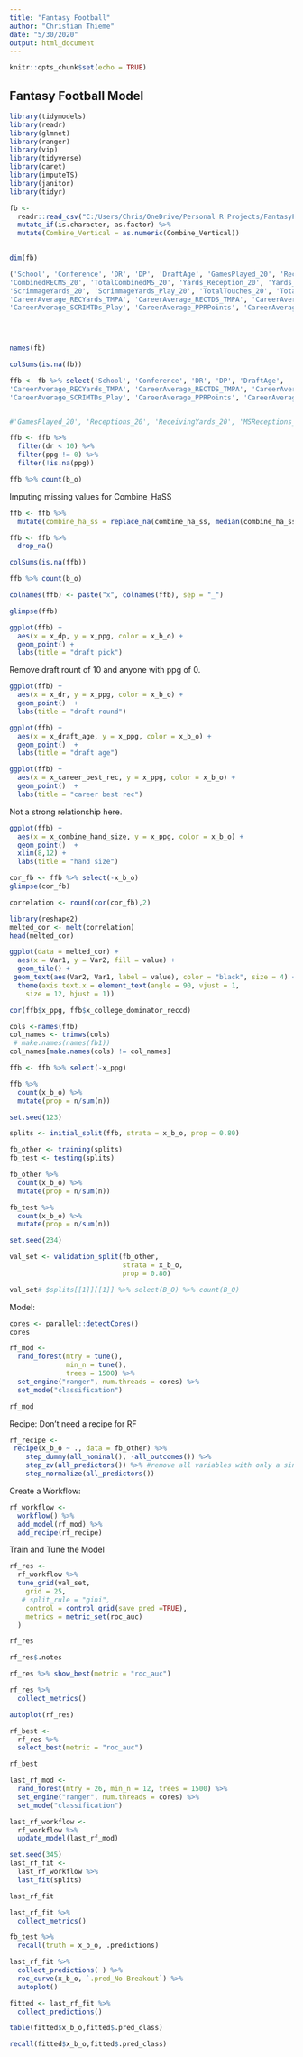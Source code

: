 ```yaml
---
title: "Fantasy Football"
author: "Christian Thieme"
date: "5/30/2020"
output: html_document
---
```


```r
knitr::opts_chunk$set(echo = TRUE)
```

## Fantasy Football Model

```r
library(tidymodels)
library(readr)
library(glmnet)
library(ranger)
library(vip)
library(tidyverse)
library(caret)
library(imputeTS)
library(janitor)
library(tidyr)
```


```r
fb <- 
  readr::read_csv("C:/Users/Chris/OneDrive/Personal R Projects/FantasyFootballModel/football2.csv") %>% 
  mutate_if(is.character, as.factor) %>%
  mutate(Combine_Vertical = as.numeric(Combine_Vertical))
  

dim(fb)
```

```r
('School', 'Conference', 'DR', 'DP', 'DraftAge', 'GamesPlayed_20', 'Receptions_20', 'ReceivingYards_20', 'ReceivingTDs_20', 'MSReceptions_20', 'MSReceivingYards_20',
'CombinedRECMS_20', 'TotalCombinedMS_20', 'Yards_Reception_20', 'Yards_ReceptionOverTMAverage_20', 'REC_TMPassAttempts_20', 'Yards_TMPassAttempts_20', 'Touches_20', 
'ScrimmageYards_20', 'ScrimmageYards_Play_20', 'TotalTouches_20', 'TotalYards_20', 'TotalCareer_REC', 'TotalCareer_REC_GP', 'TotalCareer_RECYards', 'TotalCareer_RECYards_GP', 'TotalCareer_RECTDs', 'TotalCareer_RECTDs_GP', 'TotalCareer_Yards_REC', 'TotalCareer_Touches', 'TotalCareer_Touches_GP', 'TotalCareer_PPRPoints', 'TotalCareer_PPR_GP', 'TotalCareer_PPR_Touch', 'TotalCareer_TotalTouches_GP', 'TotalCareer_TotalYards', 'TotalCareer_TotalYards_GP', 'TotalCareer_TotalTDs', 'TotalCareer_TotalTDs_GP', 'CareerBest_REC', 'CareerBest_RECs_GP', 'CareerBest_RECYards', 'CareerBest_RECYards_GP', 'CareerBest_RECTD', 'CareerBest_RECTDs_GP', 'CareerBest_RECMS', 'CareerBest_RECYardsMS', 'CareerBest_RECTDsMS', 'CareerBest_CombinedRECMS', 'CareerBest_TotalMS', 'CareerBest_Yards_REC', 'CareerBest_YDs_RECOverTMAVG', 'CareerBest_REC_TMPA', 'CareerBest_RECYards_TMPA', 'CareerBest_RECTDS_TMPA', 'CareerBest_Touches', 'CareerBest_Touches_GP',          'CareerBest_SCRIMYards', 'CareerBest_SCRIMYards_GP', 'CareerBest_SCRIMTDs', 'CareerBest_SCRIMTDs_GP', 'CareerBest_TouchMS', 'CareerBest_SCRIMYardsMS',                'CareerBest_SCRIMTDsMS', 'CareerBest_COMBSCRIMMS',  'CareerBest_SCRIMYards_Touch',  'CareerBest_SCRIMYDs_TouchOverTMAVG', 'CareerBest_Touch_Play',        'CareerBest_SCRIMYards_Play', 'CareerBest_SCRIMTDs_Play', 'CareerBest_PPRPoints', 'CareerBest_PPR_GP', 'CareerBest_PPR_Touch', 'CareerBest_TotalTouches',            'CareerBest_TotalTouches_GP', 'CareerBest_TotalYards', 'CareerBest_TotalYards_GP', 'CareerBest_TotalTDs',  'CareerBest_TotalTDs_GP', 'CareerLast_RECs_GP',               'CareerLast_RECYards', 'CareerLast_RECYards_GP', 'CareerLast_RECTDs', 'CareerLast_RECTDs_GP', 'CareerLast_RECMS', 'CareerLast_RECYardsMS',                 'CareerLast_RECTDsMS', 'CareerLast_CombinedRECMS', 'CareerLast_TotalMS', 'CareerLast_Yards_REC', 'CareerLast_YDs_RECOverTMAVG', 'CareerLast_REC_TMPA',             'CareerLast_RECYards_TMPA', 'CareerLast_RECTDS_TMPA', 'CareerLast_Touches', 'CareerLast_Touches_GP', 'CareerLast_SCRIMYards', 'CareerLast_SCRIMYards_GP',                 'CareerLast_SCRIMTDs', 'CareerLast_TotalTouches_GP', 'CareerLast_TotalYards', 'CareerLast_TotalYards_GP', 'CareerLast_TotalTDs', 'CareerAverage_RECYards',             'CareerAverage_RECYards_GP', 'CareerAverage_RECTDs', 'CareerAverage_RECTDs_GP', 'CareerAverage_RECMS', 'CareerAverage_RECYardsMS', 'CareerAverage_RECTDsMS',            'CareerAverage_CombinedRECMS', 'CareerAverage_TotalMS', 'CareerAverage_Yards_REC', 'CareerAverage_YDs_RECOverTMAVG', 'CareerAverage_REC_TMPA', 
'CareerAverage_RECYards_TMPA', 'CareerAverage_RECTDS_TMPA', 'CareerAverage_Touches', 'CareerAverage_Touches_GP', 'CareerAverage_SCRIMYards',      'CareerAverage_SCRIMYards_GP','CareerAverage_SCRIMTDs', 'CareerAverage_SCRIMTDs_GP', 'CareerAverage_TouchMS', 'CareerAverage_SCRIMYardsMS', 'CareerAverage_SCRIMTDsMS'  'CareerAverage_COMBSCRIMMS', 'CareerAverage_SCRIMYards_Touch', 'CareerAverage_SCRIMYDs_TouchOverTMAVG', 'CareerAverage_Touch_Play', 'CareerAverage_SCRIMYards_Play',
'CareerAverage_SCRIMTDs_Play', 'CareerAverage_PPRPoints', 'CareerAverage_PPR_GP', 'CareerAverage_PPR_Touch', 'CareerAverage_TotalTouches', 'CareerAverage_TotalTouches_GP', 'CareerAverage_TotalYards', 'CareerAverage_TotalYards_GP', 'CareerAverage_TotalTDs', 'CareerAverage_TotalTDs_GP', 'CollegeDominator_RUSHCD', 'CollegeDominator_RECCD', 'CollegeDominator_SCRIMCD', 'Combine_BMI', 'Combine_Height', 'Combine_Weight', 'Combine_HaSS', 'B_O', 'PPG')


 
```

```r
names(fb)
```

```r
colSums(is.na(fb)) 
```

```r
ffb <- fb %>% select('School', 'Conference', 'DR', 'DP', 'DraftAge',  'TotalCareer_REC', 'GamesPlayed_20', 'Receptions_20', 'ReceivingYards_20', 'MSReceptions_20', 'MSReceivingYards_20','CombinedRECMS_20', 'TotalCombinedMS_20', 'Yards_Reception_20', 'Yards_ReceptionOverTMAverage_20', 'REC_TMPassAttempts_20', 'Yards_TMPassAttempts_20', 'Touches_20', 'ScrimmageYards_20', 'ScrimmageYards_Play_20', 'TotalTouches_20', 'TotalYards_20','TotalCareer_REC_GP', 'TotalCareer_RECYards', 'TotalCareer_RECYards_GP', 'TotalCareer_RECTDs', 'TotalCareer_RECTDs_GP', 'TotalCareer_Yards_REC', 'TotalCareer_Touches', 'TotalCareer_Touches_GP', 'TotalCareer_PPRPoints', 'TotalCareer_PPR_GP', 'TotalCareer_PPR_Touch', 'TotalCareer_TotalTouches_GP', 'TotalCareer_TotalYards', 'TotalCareer_TotalYards_GP', 'TotalCareer_TotalTDs', 'TotalCareer_TotalTDs_GP', 'CareerBest_REC', 'CareerBest_RECs_GP', 'CareerBest_RECYards', 'CareerBest_RECYards_GP', 'CareerBest_RECTDs', 'CareerBest_RECTDs_GP', 'CareerBest_RECMS', 'CareerBest_RECYardsMS', 'CareerBest_RECTDsMS', 'CareerBest_CombinedRECMS', 'CareerBest_TotalMS', 'CareerBest_Yards_REC', 'CareerBest_YDs_RECOverTMAVG', 'CareerBest_REC_TMPA', 'CareerBest_RECYards_TMPA', 'CareerBest_RECTDS_TMPA', 'CareerBest_Touches', 'CareerBest_Touches_GP', 'CareerBest_SCRIMYards', 'CareerBest_SCRIMYards_GP', 'CareerBest_SCRIMTDs', 'CareerBest_SCRIMTDs_GP', 'CareerBest_TouchMS', 'CareerBest_SCRIMYardsMS', 'CareerBest_SCRIMTDsMS', 'CareerBest_COMBSCRIMMS',  'CareerBest_SCRIMYards_Touch',  'CareerBest_SCRIMYDs_TouchOverTMAVG', 'CareerBest_Touch_Play', 'CareerBest_SCRIMYards_Play', 'CareerBest_SCRIMTDs_Play', 'CareerBest_PPRPoints', 'CareerBest_PPR_GP', 'CareerBest_PPR_Touch', 'CareerBest_TotalTouches',  'CareerBest_TotalTouches_GP', 'CareerBest_TotalYards', 'CareerBest_TotalYards_GP', 'CareerBest_TotalTDs',  'CareerBest_TotalTDs_GP', 'CareerLast_RECs_GP', 'CareerLast_RECYards', 'CareerLast_RECYards_GP', 'CareerLast_RECTDs', 'CareerLast_RECTDs_GP', 'CareerLast_RECMS', 'CareerLast_RECYardsMS',                 'CareerLast_RECTDsMS', 'CareerLast_CombinedRECMS', 'CareerLast_TotalMS', 'CareerLast_Yards_REC', 'CareerLast_YDs_RECOverTMAVG', 'CareerLast_REC_TMPA',             'CareerLast_RECYards_TMPA', 'CareerLast_RECTDS_TMPA', 'CareerLast_Touches', 'CareerLast_Touches_GP', 'CareerLast_SCRIMYards', 'CareerLast_SCRIMYards_GP',                 'CareerLast_SCRIMTDs', 'CareerLast_TotalTouches_GP', 'CareerLast_TotalYards', 'CareerLast_TotalYards_GP', 'CareerLast_TotalTDs', 'CareerAverage_RECYards',             'CareerAverage_RECYards_GP', 'CareerAverage_RECTDs', 'CareerAverage_RECTDs_GP', 'CareerAverage_RECMS', 'CareerAverage_RECYardsMS', 'CareerAverage_RECTDsMS',            'CareerAverage_CombinedRECMS', 'CareerAverage_TotalMS', 'CareerAverage_Yards_REC', 'CareerAverage_YDs_RECOverTMAVG', 'CareerAverage_REC_TMPA', 
'CareerAverage_RECYards_TMPA', 'CareerAverage_RECTDS_TMPA', 'CareerAverage_Touches', 'CareerAverage_Touches_GP', 'CareerAverage_SCRIMYards',      'CareerAverage_SCRIMYards_GP','CareerAverage_SCRIMTDs', 'CareerAverage_SCRIMTDs_GP', 'CareerAverage_TouchMS', 'CareerAverage_SCRIMYardsMS', 'CareerAverage_SCRIMTDsMS',  'CareerAverage_COMBSCRIMMS', 'CareerAverage_SCRIMYards_Touch', 'CareerAverage_SCRIMYDs_TouchOverTMAVG', 'CareerAverage_Touch_Play', 'CareerAverage_SCRIMYards_Play',
'CareerAverage_SCRIMTDs_Play', 'CareerAverage_PPRPoints', 'CareerAverage_PPR_GP', 'CareerAverage_PPR_Touch', 'CareerAverage_TotalTouches', 'CareerAverage_TotalTouches_GP', 'CareerAverage_TotalYards', 'CareerAverage_TotalYards_GP', 'CareerAverage_TotalTDs', 'CareerAverage_TotalTDs_GP', 'CollegeDominator_RECCD', 'CollegeDominator_SCRIMCD', 'Combine_BMI', 'Combine_Height', 'Combine_Weight', 'Combine_HaSS', 'B_O', 'PPG') %>% janitor::clean_names()


#'GamesPlayed_20', 'Receptions_20', 'ReceivingYards_20', 'MSReceptions_20', 'MSReceivingYards_20','CombinedRECMS_20', 'TotalCombinedMS_20', 'Yards_Reception_20', 'Yards_ReceptionOverTMAverage_20', 'REC_TMPassAttempts_20', 'Yards_TMPassAttempts_20', 'Touches_20', 'ScrimmageYards_20', 'ScrimmageYards_Play_20', 'TotalTouches_20', 'TotalYards_20',
```

```r
ffb <- ffb %>%   
  filter(dr < 10) %>%
  filter(ppg != 0) %>% 
  filter(!is.na(ppg))
```


```r
ffb %>% count(b_o)
```

Imputing missing values for Combine_HaSS

```r
ffb <- ffb %>% 
  mutate(combine_ha_ss = replace_na(combine_ha_ss, median(combine_ha_ss, na.rm = TRUE)))
```


```r
ffb <- ffb %>%
  drop_na()
```


```r
colSums(is.na(ffb))
```




```r
ffb %>% count(b_o)
```

```r
colnames(ffb) <- paste("x", colnames(ffb), sep = "_")
```


```r
glimpse(ffb)
```

```r
ggplot(ffb) + 
  aes(x = x_dp, y = x_ppg, color = x_b_o) + 
  geom_point() +
  labs(title = "draft pick")
```

Remove draft rount of 10 and anyone with ppg of 0.

```r
ggplot(ffb) + 
  aes(x = x_dr, y = x_ppg, color = x_b_o) + 
  geom_point()  +
  labs(title = "draft round")
```

```r
ggplot(ffb) + 
  aes(x = x_draft_age, y = x_ppg, color = x_b_o) + 
  geom_point()  +
  labs(title = "draft age")
```

```r
ggplot(ffb) + 
  aes(x = x_career_best_rec, y = x_ppg, color = x_b_o) + 
  geom_point()  +
  labs(title = "career best rec")
```

Not a strong relationship here. 

```r
ggplot(ffb) + 
  aes(x = x_combine_hand_size, y = x_ppg, color = x_b_o) + 
  geom_point()  +
  xlim(8,12) +
  labs(title = "hand size")
```

```r
cor_fb <- ffb %>% select(-x_b_o) 
glimpse(cor_fb)
```

```r
correlation <- round(cor(cor_fb),2)
```

```r
library(reshape2)
melted_cor <- melt(correlation)
head(melted_cor)
```

```r
ggplot(data = melted_cor) +
  aes(x = Var1, y = Var2, fill = value) + 
  geom_tile() +
 geom_text(aes(Var2, Var1, label = value), color = "black", size = 4) +
  theme(axis.text.x = element_text(angle = 90, vjust = 1, 
    size = 12, hjust = 1))
```


```r
cor(ffb$x_ppg, ffb$x_college_dominator_reccd)
```

```r
cols <-names(ffb)
col_names <- trimws(cols)
 # make.names(names(fb1))
col_names[make.names(cols) != col_names]
```

```r
ffb <- ffb %>% select(-x_ppg)
```


```r
ffb %>%
  count(x_b_o) %>%
  mutate(prop = n/sum(n))
```

```r
set.seed(123)

splits <- initial_split(ffb, strata = x_b_o, prop = 0.80)

fb_other <- training(splits)
fb_test <- testing(splits)

fb_other %>%
  count(x_b_o) %>%
  mutate(prop = n/sum(n))

fb_test %>%
  count(x_b_o) %>%
  mutate(prop = n/sum(n))
```

```r
set.seed(234)

val_set <- validation_split(fb_other, 
                            strata = x_b_o, 
                            prop = 0.80)

val_set# $splits[[1]][[1]] %>% select(B_O) %>% count(B_O)
```

Model: 

```r
cores <- parallel::detectCores()
cores
```


```r
rf_mod <- 
  rand_forest(mtry = tune(), 
              min_n = tune(), 
              trees = 1500) %>%
  set_engine("ranger", num.threads = cores) %>%
  set_mode("classification")

rf_mod
```

Recipe: Don't need a recipe for RF

```r
rf_recipe <- 
 recipe(x_b_o ~ ., data = fb_other) %>%
    step_dummy(all_nominal(), -all_outcomes()) %>%
    step_zv(all_predictors()) %>% #remove all variables with only a single value
    step_normalize(all_predictors())
```

Create a Workflow:

```r
rf_workflow <- 
  workflow() %>%
  add_model(rf_mod) %>%
  add_recipe(rf_recipe)
```

Train and Tune the Model

```r
rf_res <- 
  rf_workflow %>%
  tune_grid(val_set, 
    grid = 25, 
   # split_rule = "gini",
    control = control_grid(save_pred =TRUE), 
    metrics = metric_set(roc_auc)
  )

rf_res
```

```r
rf_res$.notes
```


```r
rf_res %>% show_best(metric = "roc_auc")
```


```r
rf_res %>% 
  collect_metrics()
```

```r
autoplot(rf_res)
```

```r
rf_best <- 
  rf_res %>%
  select_best(metric = "roc_auc")

rf_best
```

```r
last_rf_mod <- 
  rand_forest(mtry = 26, min_n = 12, trees = 1500) %>%
  set_engine("ranger", num.threads = cores) %>%
  set_mode("classification")

last_rf_workflow <- 
  rf_workflow %>%
  update_model(last_rf_mod) 

set.seed(345)
last_rf_fit <- 
  last_rf_workflow %>%
  last_fit(splits)

last_rf_fit
```

```r
last_rf_fit %>%
  collect_metrics()
```

```r
fb_test %>% 
  recall(truth = x_b_o, .predictions)
```

```r
last_rf_fit %>% 
  collect_predictions( ) %>%
  roc_curve(x_b_o, `.pred_No Breakout`) %>% 
  autoplot()
```

```r
fitted <- last_rf_fit %>% 
  collect_predictions() 
```

```r
table(fitted$x_b_o,fitted$.pred_class)
```

```r
recall(fitted$x_b_o,fitted$.pred_class)
```

